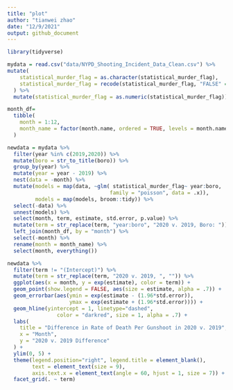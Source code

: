 ```yaml
---
title: "plot"
author: "tianwei zhao"
date: "12/9/2021"
output: github_document
---
```



```r
library(tidyverse)
```

```r
mydata = read.csv("data/NYPD_Shooting_Incident_Data_Clean.csv") %>% 
mutate(
    statistical_murder_flag = as.character(statistical_murder_flag),
    statistical_murder_flag = recode(statistical_murder_flag, "FALSE" = "1","TRUE" = "0")
  ) %>% 
  mutate(statistical_murder_flag = as.numeric(statistical_murder_flag))

month_df=
  tibble(
    month = 1:12,
    month_name = factor(month.name, ordered = TRUE, levels = month.name)
  )

newdata = mydata %>%
  filter(year %in% c(2019,2020)) %>%
  mutate(boro = str_to_title(boro)) %>%
  group_by(year) %>%
  mutate(year = year - 2019) %>%
  nest(data = -month) %>%
  mutate(models = map(data, ~glm( statistical_murder_flag~ year:boro,
                                 family = "poisson", data = .x)),
         models = map(models, broom::tidy)) %>% 
  select(-data) %>% 
  unnest(models) %>%
  select(month, term, estimate, std.error, p.value) %>% 
  mutate(term = str_replace(term, "year:boro", "2020 v. 2019, Boro: ")) %>% 
  left_join(month_df, by = "month") %>%
  select(-month) %>%
  rename(month = month_name) %>%
  select(month, everything())


```


```r
newdata %>% 
  filter(term != "(Intercept)") %>%
  mutate(term = str_replace(term, "2020 v. 2019, ", "")) %>%
  ggplot(aes(x = month, y = exp(estimate), color = term)) + 
  geom_point(show.legend = FALSE, aes(size = estimate, alpha = .7)) +
  geom_errorbar(aes(ymin = exp(estimate - (1.96*std.error)), 
                    ymax = exp(estimate + (1.96*std.error)))) +
  geom_hline(yintercept = 1, linetype="dashed", 
                color = "darkred", size = 1, alpha = .7) +
  labs(
    title = "Difference in Rate of Death Per Gunshoot in 2020 v. 2019",
    x = "Month",
    y = "2020 v. 2019 Difference"
  ) +
  ylim(0, 5) +
  theme(legend.position="right", legend.title = element_blank(),
        text = element_text(size = 9),
        axis.text.x = element_text(angle = 60, hjust = 1, size = 7)) + 
  facet_grid(. ~ term)

```

